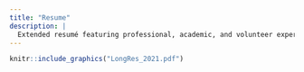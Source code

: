 ```yaml
---
title: "Resume"
description: |
  Extended resumé featuring professional, academic, and volunteer experience.
---
```


```r

knitr::include_graphics("LongRes_2021.pdf")
```


